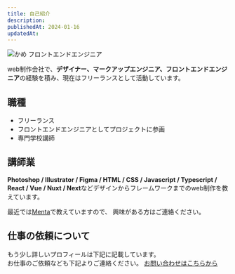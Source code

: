 ```yaml
---
title: 自己紹介
description:
publishedAt: 2024-01-16
updatedAt:
---
```


<Image
  src={profileImage.src}
  width={profileImage.width}
  height={profileImage.height}
  alt="かめ フロントエンドエンジニア"
/>

web制作会社で、**デザイナー、マークアップエンジニア、フロントエンドエンジニア**の経験を積み、現在はフリーランスとして活動しています。

## 職種

- フリーランス
- フロントエンドエンジニアとしてプロジェクトに参画
- 専門学校講師

## 講師業
**Photoshop / Illustrator / Figma / HTML / CSS / Javascript /  Typescript /  
React / Vue / Nuxt / Next**などデザインからフレームワークまでのweb制作を教えています。

最近では[Menta](https://menta.work/user/908)で教えていますので、
興味がある方はご連絡ください。

## 仕事の依頼について
もう少し詳しいプロフィールは下記に記載しています。  
お仕事のご依頼なども下記よりご連絡ください。 
[お問い合わせはこちらから](https://contact.iz0.org/)
